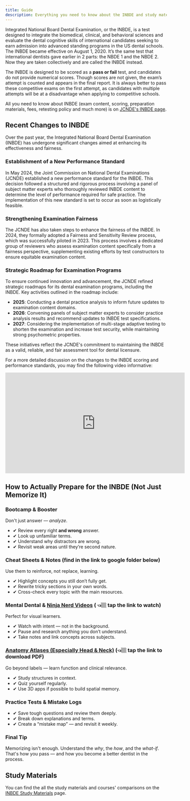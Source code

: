 ```yaml
---
title: Guide
description: Everything you need to know about the INBDE and study materials
---
```


Integrated National Board Dental Examination, or the INBDE, is a test designed
to integrate the biomedical, clinical, and behavioral sciences and evaluate the
dental cognitive skills of international candidates seeking to earn admission
into advanced standing programs in the US dental schools. The INBDE became
effective on August 1, 2020. It’s the same test that international dentists gave
earlier in 2 parts: the NBDE 1 and the NBDE 2. Now they are taken collectively
and are called the INBDE instead.

The INBDE is designed to be scored as a **pass or fail** test, and candidates do not
provide numerical scores. Though scores are not given, the exam’s attempt is
counted and appears in the final report. It is always better to pass these
competitive exams on the first attempt, as candidates with multiple attempts
will be at a disadvantage when applying to competitive schools.

All you need to know about INBDE (exam content, scoring, preparation materials,
fees, retesting policy and much more) is on [JCNDE's INBDE
page]({{official.inbde}}).

## Recent Changes to INBDE

Over the past year, the Integrated National Board Dental Examination (INBDE) has
undergone significant changes aimed at enhancing its effectiveness and fairness.

### Establishment of a New Performance Standard

In May 2024, the Joint Commission on National Dental Examinations (JCNDE)
established a new performance standard for the INBDE. This decision followed a
structured and rigorous process involving a panel of subject matter experts who
thoroughly reviewed INBDE content to determine the level of performance required
for safe practice. The implementation of this new standard is set to occur as
soon as logistically feasible.

### Strengthening Examination Fairness

The JCNDE has also taken steps to enhance the fairness of the INBDE. In 2024,
they formally adopted a Fairness and Sensitivity Review process, which was
successfully piloted in 2023. This process involves a dedicated group of
reviewers who assess examination content specifically from a fairness
perspective, supplementing existing efforts by test constructors to ensure
equitable examination content.

### Strategic Roadmap for Examination Programs

To ensure continued innovation and advancement, the JCNDE refined strategic
roadmaps for its dental examination programs, including the INBDE. Key
activities outlined in the roadmap include:

- **2025**: Conducting a dental practice analysis to inform future updates to
  examination content domains.
- **2026**: Convening panels of subject matter experts to consider practice
  analysis results and recommend updates to INBDE test specifications.
- **2027**: Considering the implementation of multi-stage adaptive testing to
  shorten the examination and increase test security, while maintaining strong
  psychometric properties.

These initiatives reflect the JCNDE's commitment to maintaining the INBDE as a
valid, reliable, and fair assessment tool for dental licensure.

For a more detailed discussion on the changes to the INBDE scoring and
performance standards, you may find the following video informative:

<iframe
  width="560"
  height="315"
  src="https://www.youtube.com/embed/s_wEiA-Lsk4?si=9v9UD3lr5Ux_ON5F"
  title="YouTube video player"
  frameborder="0"
  allow="accelerometer; autoplay; clipboard-write; encrypted-media; gyroscope; picture-in-picture; web-share"
  referrerpolicy="strict-origin-when-cross-origin"
  allowfullscreen
></iframe>

## How to Actually Prepare for the INBDE (Not Just Memorize It)

### Bootcamp & Booster

Don't just answer — _analyze_.

- ✔ Review every right **and wrong** answer.
- ✔ Look up unfamiliar terms.
- ✔ Understand why distractors are wrong.
- ✔ Revisit weak areas until they’re second nature.

### Cheat Sheets & Notes (find in the link to google folder below)

Use them to reinforce, not replace, learning.

- ✔ Highlight concepts you still don’t fully get.
- ✔ Rewrite tricky sections in your own words.
- ✔ Cross-check every topic with the main resources.

### Mental Dental & [Ninja Nerd Videos](https://www.youtube.com/channel/UC6QYFutt9cluQ3uSM963_KQ) ( 👈🏼 tap the link to watch)

Perfect for visual learners.

- ✔ Watch with intent — not in the background.
- ✔ Pause and research anything you don’t understand.
- ✔ Take notes and link concepts across subjects.

### [Anatomy Atlases (Especially Head & Neck)](https://www.researchgate.net/publication/332100696_Head_and_Neck_Anatomy) (👈🏼 tap the link to download PDF)

Go beyond labels — learn function and clinical relevance.

- ✔ Study structures in context.
- ✔ Quiz yourself regularly.
- ✔ Use 3D apps if possible to build spatial memory.

### Practice Tests & Mistake Logs

- ✔ Save tough questions and review them deeply.
- ✔ Break down explanations and terms.
- ✔ Create a “mistake map” — and revisit it weekly.

### Final Tip

Memorizing isn't enough. Understand the _why_, the _how_, and the _what-if_.
That's how you pass — and how you become a better dentist in the process.

## Study Materials

You can find the all the study materials and courses' comparisons on the [INBDE
Study Materials](/c/related-paths-and-resources/inbde-study-materials) page.
